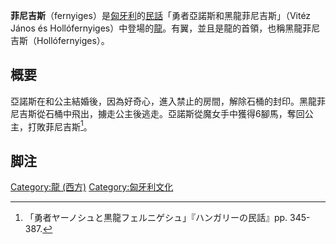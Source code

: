 '''菲尼吉斯'''（fernyiges）是[[匈牙利|匈牙利]]的[[民話|民話]]「勇者亞諾斯和黑龍菲尼吉斯」（Vitéz János és Hollófernyiges）中登場的[[龙_(西方)|龍]]。有翼，並且是龍的首領，也稱黑龍菲尼吉斯（Hollófernyiges）。

== 概要 ==
亞諾斯在和公主結婚後，因為好奇心，進入禁止的房間，解除石桶的封印。黑龍菲尼吉斯從石桶中飛出，擄走公主後逃走。亞諾斯從魔女手中獲得6腳馬，奪回公主，打敗菲尼吉斯<ref>「勇者ヤーノシュと黒龍フェルニゲシュ」『ハンガリーの民話』pp. 345-387.</ref>。

== 脚注 ==
{{Reflist}}

{{DEFAULTSORT:fernyiges}}
[[Category:龍_(西方)|Category:龍 (西方)]]
[[Category:匈牙利文化|Category:匈牙利文化]]